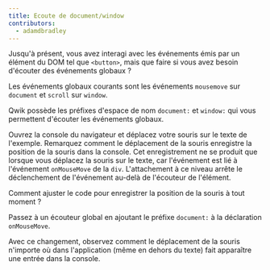 ```yaml
---
title: Ecoute de document/window
contributors:
  - adamdbradley
---
```


Jusqu'à présent, vous avez interagi avec les événements émis par un élément du DOM tel que `<button>`, mais que faire si vous avez besoin d'écouter des événements globaux ?

Les événements globaux courants sont les événements `mousemove` sur `document` et `scroll` sur `window`.

Qwik possède les préfixes d'espace de nom `document:` et `window:` qui vous permettent d'écouter les événements globaux.

Ouvrez la console du navigateur et déplacez votre souris sur le texte de l'exemple. Remarquez comment le déplacement de la souris enregistre la position de la souris dans la console. Cet enregistrement ne se produit que lorsque vous déplacez la souris sur le texte, car l'événement est lié à l'événement `onMouseMove` de la `div`. L'attachement à ce niveau arrête le déclenchement de l'événement au-delà de l'écouteur de l'élément.

Comment ajuster le code pour enregistrer la position de la souris à tout moment ?

Passez à un écouteur global en ajoutant le préfixe `document:` à la déclaration `onMouseMove`.

Avec ce changement, observez comment le déplacement de la souris n'importe où dans l'application (même en dehors du texte) fait apparaître une entrée dans la console.
